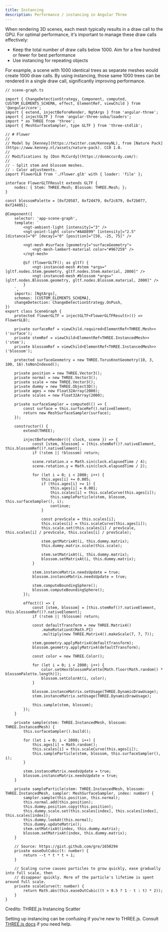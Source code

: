```yaml
---
title: Instancing
description: Performance / instancing in Angular Three
---
```



When rendering 3D scenes, each mesh typically results in a draw call to the GPU. For optimal performance, it's important to manage these draw calls effectively:

- Keep the total number of draw calls below 1000. Aim for a few hundred or fewer for best performance
- Use instancing for repeating objects

For example, a scene with 1000 identical trees as separate meshes would create 1000 draw calls. By using instancing, those same 1000 trees can be rendered in a single draw call, significantly improving performance.

```angular-ts
// scene-graph.ts

import { ChangeDetectionStrategy, Component, computed, CUSTOM_ELEMENTS_SCHEMA, effect, ElementRef, viewChild } from '@angular/core';
import { extend, injectBeforeRender, NgtArgs } from 'angular-three';
import { injectGLTF } from 'angular-three-soba/loaders';
import * as THREE from 'three';
import { MeshSurfaceSampler, type GLTF } from 'three-stdlib';

// # Flower
//
// Model by [Kenney](https://twitter.com/KenneyNL), from [Nature Pack](https://www.kenney.nl/assets/nature-pack). CC0 1.0.
//
// Modifications by [Don McCurdy](https://donmccurdy.com/):
//
// - Split stem and blossom meshes.
// - Color adjustments.
import FlowerGLB from './Flower.glb' with { loader: 'file' };

interface FlowerGLTFResult extends GLTF {
    nodes: { Stem: THREE.Mesh; Blossom: THREE.Mesh; };
}

const blossomPalette = [0xf20587, 0xf2d479, 0xf2c879, 0xf2b077, 0xf24405];

@Component({
    selector: 'app-scene-graph',
    template: `
        <ngt-ambient-light [intensity]="3" />
        <ngt-point-light color="#AA8899" [intensity]="2.5" [distance]="0" [decay]="0" [position]="[50, -25, 75]" />

        <ngt-mesh #surface [geometry]="surfaceGeometry">
            <ngt-mesh-lambert-material color="#967259" />
        </ngt-mesh>

        @if (flowerGLTF(); as gltf) {
            <ngt-instanced-mesh #stem *args="[gltf.nodes.Stem.geometry, gltf.nodes.Stem.material, 2000]" />
            <ngt-instanced-mesh #blossom *args="[gltf.nodes.Blossom.geometry, gltf.nodes.Blossom.material, 2000]" />
        }
    `,
    imports: [NgtArgs],
    schemas: [CUSTOM_ELEMENTS_SCHEMA],
    changeDetection: ChangeDetectionStrategy.OnPush,
})
export class SceneGraph {
    protected flowerGLTF = injectGLTF<FlowerGLTFResult>(() => FlowerGLB);

    private surfaceRef = viewChild.required<ElementRef<THREE.Mesh>>('surface');
    private stemRef = viewChild<ElementRef<THREE.InstancedMesh>>('stem');
    private blossomRef = viewChild<ElementRef<THREE.InstancedMesh>>('blossom');

    protected surfaceGeometry = new THREE.TorusKnotGeometry(10, 3, 100, 16).toNonIndexed();

    private position = new THREE.Vector3();
    private normal = new THREE.Vector3();
    private scale = new THREE.Vector3();
    private dummy = new THREE.Object3D();
    private ages = new Float32Array(2000);
    private scales = new Float32Array(2000);

    private surfaceSampler = computed(() => {
        const surface = this.surfaceRef().nativeElement;
        return new MeshSurfaceSampler(surface);
    });

    constructor() {
        extend(THREE);

        injectBeforeRender(({ clock, scene }) => {
            const [stem, blossom] = [this.stemRef()?.nativeElement, this.blossomRef()?.nativeElement];
            if (!stem || !blossom) return;

            scene.rotation.x = Math.sin(clock.elapsedTime / 4);
            scene.rotation.y = Math.sin(clock.elapsedTime / 2);

            for (let i = 0; i < 2000; i++) {
                this.ages[i] += 0.005;
                if (this.ages[i] >= 1) {
                    this.ages[i] = 0.001;
                    this.scales[i] = this.scaleCurve(this.ages[i]);
                    this.sampleParticle(stem, blossom, this.surfaceSampler(), i);
                    continue;
                }

                const prevScale = this.scales[i];
                this.scales[i] = this.scaleCurve(this.ages[i]);
                this.scale.set(this.scales[i] / prevScale, this.scales[i] / prevScale, this.scales[i] / prevScale);

                stem.getMatrixAt(i, this.dummy.matrix);
                this.dummy.matrix.scale(this.scale);

                stem.setMatrixAt(i, this.dummy.matrix);
                blossom.setMatrixAt(i, this.dummy.matrix);
            }

            stem.instanceMatrix.needsUpdate = true;
            blossom.instanceMatrix.needsUpdate = true;

            stem.computeBoundingSphere();
            blossom.computeBoundingSphere();
        });

        effect(() => {
            const [stem, blossom] = [this.stemRef()?.nativeElement, this.blossomRef()?.nativeElement];
            if (!stem || !blossom) return;

            const defaultTransform = new THREE.Matrix4()
                .makeRotationX(Math.PI)
                .multiply(new THREE.Matrix4().makeScale(7, 7, 7));

            stem.geometry.applyMatrix4(defaultTransform);
            blossom.geometry.applyMatrix4(defaultTransform);

            const color = new THREE.Color();

            for (let i = 0; i < 2000; i++) {
                color.setHex(blossomPalette[Math.floor(Math.random() * blossomPalette.length)]);
                blossom.setColorAt(i, color);
            }

            blossom.instanceMatrix.setUsage(THREE.DynamicDrawUsage);
            stem.instanceMatrix.setUsage(THREE.DynamicDrawUsage);

            this.sample(stem, blossom);
        });
    }

    private sample(stem: THREE.InstancedMesh, blossom: THREE.InstancedMesh) {
        this.surfaceSampler().build();

        for (let i = 0; i < 2000; i++) {
            this.ages[i] = Math.random();
            this.scales[i] = this.scaleCurve(this.ages[i]);
            this.sampleParticle(stem, blossom, this.surfaceSampler(), i);
        }

        stem.instanceMatrix.needsUpdate = true;
        blossom.instanceMatrix.needsUpdate = true;
    }

    private sampleParticle(stem: THREE.InstancedMesh, blossom: THREE.InstancedMesh, sampler: MeshSurfaceSampler, index: number) {
        sampler.sample(this.position, this.normal);
        this.normal.add(this.position);
        this.dummy.position.copy(this.position);
        this.dummy.scale.set(this.scales[index], this.scales[index], this.scales[index]);
        this.dummy.lookAt(this.normal);
        this.dummy.updateMatrix();
        stem.setMatrixAt(index, this.dummy.matrix);
        blossom.setMatrixAt(index, this.dummy.matrix);
    }

    // Source: https://gist.github.com/gre/1650294
    private easeOutCubic(t: number) {
        return --t * t * t + 1;
    }

    // Scaling curve causes particles to grow quickly, ease gradually into full scale, then
    // disappear quickly. More of the particle's lifetime is spent around full scale.
    private scaleCurve(t: number) {
        return Math.abs(this.easeOutCubic((t > 0.5 ? 1 - t : t) * 2));
    }
}
```

<div class="h-[600px] w-full rounded border border-dashed border-accent-600 dark:border-accent-200">
 <InstanceScatterDemo client:only />
</div>
<Credit link="https://threejs.org/examples/#webgl_instancing_scatter">Credits: THREE.js Instancing Scatter</Credit>

Setting up instancing can be confusing if you're new to THREE.js. Consult [THREE.js docs](https://threejs.org/docs/#api/en/objects/InstancedMesh) if you need help.

